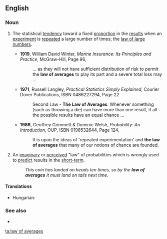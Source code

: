 ==English==
{{wikipedia}}

===Noun===
{{en-noun|head=[[law]] [[of]] [[average]]s|-}}

# {{context|statistics|lang=en}} The statistical [[tendency]] toward a fixed [[proportion]] in the [[result]]s when an [[experiment]] is [[repeat]]ed a large number of times; the [[law of large numbers]].
#* '''1919''', William David Winter, ''Marine Insurance: Its Principles and Practice'', McGraw-Hill, Page 96,
#*: ... as they will not have sufficient distribution of risk to permit the '''law of averages''' to play its part and a severe total loss may ...
#* '''1971''', Russell Langley,  ''Practical Statistics Simply Explained'', Courier Dover Publications, ISBN 0486227294, Page 22
#*: Second Law - '''The Law of Averages'''.  Whenever something (such as throwing a die) can have more than one result, if all the possible results have an equal chance ...
#* '''1986''', Geoffrey Grimmett & Dominic Welsh,  ''Probability: An Introduction'', OUP, ISBN 0198532644, Page 124,
#*: It is upon the ideas of 'repeated experimentation' and '''the law of averages''' that many of our notions of chance are founded.
# {{context|informal|lang=en}} An [[imaginary]] or [[perceived]] "law" of probabilities which is wrongly used to [[predict]] results in the [[short-term]].
#: ''This coin has landed on heads ten times, so by the '''law of averages''' it must land on tails next time.''

====Translations====
* Hungarian: {{t-|hu|átlagok törvénye}}

===See also===
* {{pedia|law of large numbers}}

[[ta:law of averages]]